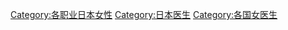 [[Category:各职业日本女性|Category:各职业日本女性]]
[[Category:日本医生|Category:日本医生]]
[[Category:各国女医生|Category:各国女医生]]